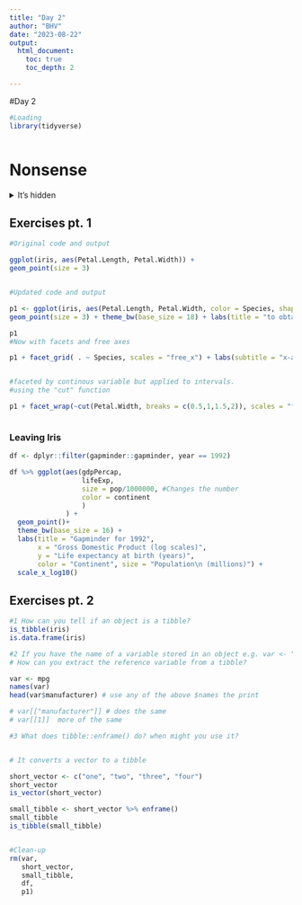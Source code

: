 ```yaml
---
title: "Day 2"
author: "BHV"
date: "2023-08-22"
output:
  html_document:
    toc: true
    toc_depth: 2

---
```


#Day 2 



```r
#Loading 
library(tidyverse)



```

# Nonsense 
<details>
<summary> It's hidden </summary>

```r

mtcars %>% ggplot(aes(cyl, hp)) + geom_point() + geom_smooth(method = "lm") + theme_bw()

diamonds %>% ggplot(aes(carat, color, color = price)) + geom_point() + facet_wrap(~color, scales = "free_y")

diamonds %>% ggplot(aes(price, cut, color = color)) + geom_point()

```
</details>

## Exercises pt. 1
```r
#Original code and output

ggplot(iris, aes(Petal.Length, Petal.Width)) +
geom_point(size = 3)


#Updated code and output

p1 <- ggplot(iris, aes(Petal.Length, Petal.Width, color = Species, shape = Species)) +
geom_point(size = 3) + theme_bw(base_size = 18) + labs(title = "to obtain this plot")

p1
#Now with facets and free axes

p1 + facet_grid( . ~ Species, scales = "free_x") + labs(subtitle = "x-axis varies")


#faceted by continous variable but applied to intervals.
#using the "cut" function

p1 + facet_wrap(~cut(Petal.Width, breaks = c(0.5,1,1.5,2)), scales = "free_y") 



```
### Leaving Iris

```r
df <- dplyr::filter(gapminder::gapminder, year == 1992)

df %>% ggplot(aes(gdpPercap,
                  lifeExp,
                  size = pop/1000000, #Changes the number
                  color = continent
                  )
              ) +
  geom_point()+
  theme_bw(base_size = 16) +
  labs(title = "Gapminder for 1992",
       x = "Gross Domestic Product (log scales)",
       y = "Life expectancy at birth (years)",
       color = "Continent", size = "Population\n (millions)") +
  scale_x_log10()


```

## Exercises pt. 2

```r

#1 How can you tell if an object is a tibble?
is_tibble(iris)
is.data.frame(iris)

#2 If you have the name of a variable stored in an object e.g. var <- "mpg"
# How can you extract the reference variable from a tibble?

var <- mpg
names(var)
head(var$manufacturer) # use any of the above $names the print

# var[["manufacturer"]] # does the same
# var[[1]]  more of the same

#3 What does tibble::enframe() do? when might you use it?


# It converts a vector to a tibble

short_vector <- c("one", "two", "three", "four")
short_vector
is_vector(short_vector)

small_tibble <- short_vector %>% enframe()
small_tibble
is_tibble(small_tibble)


#Clean-up
rm(var,
   short_vector,
   small_tibble,
   df,
   p1)

```


